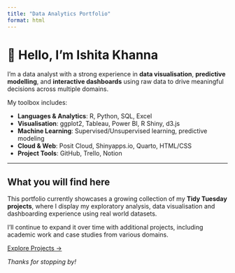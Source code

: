 ```yaml
---
title: "Data Analytics Portfolio"
format: html
---
```


# 👋 Hello, I'm Ishita Khanna

I'm a data analyst with a strong experience in **data visualisation**, **predictive modelling**, and **interactive dashboards** using raw data to drive meaningful decisions across multiple domains.

My toolbox includes:

-   **Languages & Analytics**: R, Python, SQL, Excel
-   **Visualisation**: ggplot2, Tableau, Power BI, R Shiny, d3.js
-   **Machine Learning**: Supervised/Unsupervised learning, predictive modeling
-   **Cloud & Web**: Posit Cloud, Shinyapps.io, Quarto, HTML/CSS
-   **Project Tools**: GitHub, Trello, Notion

------------------------------------------------------------------------

## What you will find here

This portfolio currently showcases a growing collection of my **Tidy Tuesday projects**, where I display my exploratory analysis, data visualisation and dashboarding experience using real world datasets.

I'll continue to expand it over time with additional projects, including academic work and case studies from various domains.

[Explore Projects →](projects.qmd)

*Thanks for stopping by!*
